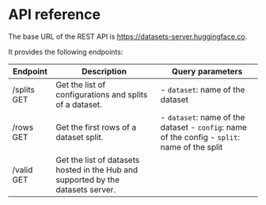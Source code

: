 # API reference

The base URL of the REST API is https://datasets-server.huggingface.co.

It provides the following endpoints:

| Endpoint | Description | Query parameters |
| --- | --- | --- |
| /splits GET | Get the list of configurations and splits of a dataset. | - `dataset`: name of the dataset |
| /rows GET | Get the first rows of a dataset split. | - `dataset`: name of the dataset - `config`: name of the config - `split`: name of the split |
| /valid GET | Get the list of datasets hosted in the Hub and supported by the datasets server. | |
